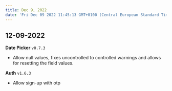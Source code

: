 ```yaml
---
title: Dec 9, 2022
date: 'Fri Dec 09 2022 11:45:13 GMT+0100 (Central European Standard Time)'
---
```


## 12-09-2022

**Date Picker** `v0.7.3`

- Allow null values, fixes uncontrolled to controlled warnings and allows for resetting the field values.

**Auth** `v1.6.3`

- Allow sign-up with otp
